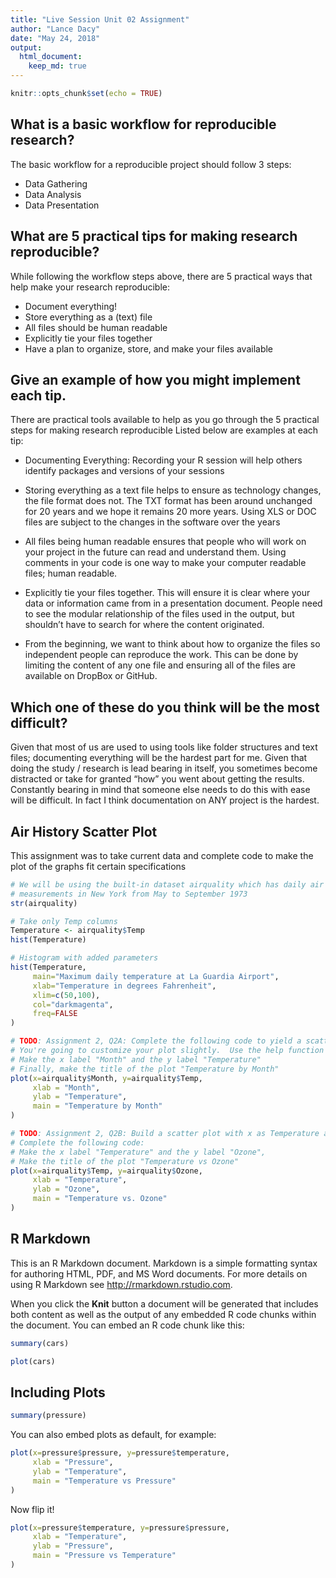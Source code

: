 ```yaml
---
title: "Live Session Unit 02 Assignment"
author: "Lance Dacy"
date: "May 24, 2018"
output: 
  html_document:
    keep_md: true
---
```


```r
knitr::opts_chunk$set(echo = TRUE)
```

## What is a basic workflow for reproducible research?
The basic workflow for a reproducible project should follow 3 steps:

* Data Gathering
* Data Analysis
* Data Presentation

## What are 5 practical tips for making research reproducible?
While following the workflow steps above, there are 5 practical ways that help make your research reproducible:

* Document everything!
* Store everything as a (text) file
* All files should be human readable
* Explicitly tie your files together
* Have a plan to organize, store, and make your files available

## Give an example of how you might implement each tip.
There are practical tools available to help as you go through the 5 practical steps for making research reproducible Listed below are examples at each tip:

* Documenting Everything: Recording your R session will help others identify packages and versions of your sessions

* Storing everything as a text file helps to ensure as technology changes, the file format does not. The TXT format has been around unchanged for 20 years and we hope it remains 20 more years. Using XLS or DOC files are subject to the changes in the software over the years

* All files being human readable ensures that people who will work on your project in the future can read and understand them. Using comments in your code is one way to make your computer readable files; human readable.

* Explicitly tie your files together. This will ensure it is clear where your data or information came from in a presentation document. People need to see the modular relationship of the files used in the output, but shouldn't have to search for where the content originated. 
* From the beginning, we want to think about how to organize the files so independent people can reproduce the work. This can be done by limiting the content of any one file and ensuring all of the files are available on DropBox or GitHub.


## Which one of these do you think will be the most difficult?

Given that most of us are used to using tools like folder structures and text files; documenting everything will be the hardest part for me. Given that doing the study / research is lead bearing in itself, you sometimes become distracted or take for granted "how" you went about getting the results. Constantly bearing in mind that someone else needs to do this with ease will be difficult. In fact I think documentation on ANY project is the hardest.

## Air History Scatter Plot

This assignment was to take current data and complete code to make the plot of the graphs fit certain specifications

```r

# We will be using the built-in dataset airquality which has daily air quality 
# measurements in New York from May to September 1973
str(airquality)

# Take only Temp columns
Temperature <- airquality$Temp
hist(Temperature)

# Histogram with added parameters
hist(Temperature,
     main="Maximum daily temperature at La Guardia Airport",
     xlab="Temperature in degrees Fahrenheit",
     xlim=c(50,100),
     col="darkmagenta",
     freq=FALSE
)

# TODO: Assignment 2, Q2A: Complete the following code to yield a scatterplot with x as Month and y as Temp
# You're going to customize your plot slightly.  Use the help function to assist you if needed.
# Make the x label "Month" and the y label "Temperature"
# Finally, make the title of the plot "Temperature by Month" 
plot(x=airquality$Month, y=airquality$Temp,
     xlab = "Month",
     ylab = "Temperature", 
     main = "Temperature by Month"
)

# TODO: Assignment 2, Q2B: Build a scatter plot with x as Temperature and y as Ozone 
# Complete the following code:
# Make the x label "Temperature" and the y label "Ozone",
# Make the title of the plot "Temperature vs Ozone"
plot(x=airquality$Temp, y=airquality$Ozone,
     xlab = "Temperature",
     ylab = "Ozone", 
     main = "Temperature vs. Ozone"
)
```

## R Markdown

This is an R Markdown document. Markdown is a simple formatting syntax for authoring HTML, PDF, and MS Word documents. For more details on using R Markdown see <http://rmarkdown.rstudio.com>.

When you click the **Knit** button a document will be generated that includes both content as well as the output of any embedded R code chunks within the document. You can embed an R code chunk like this:

```r
summary(cars)
```

```r
plot(cars)
```

## Including Plots
```r
summary(pressure)
```

You can also embed plots as default, for example:
<!--
TODO: Assignment 2: 3A, complete the following scatter plot. 
The x axis is pressure, while the y axis is temperature
Please title the graph "Temperature vs Pressure"
-->
```r
plot(x=pressure$pressure, y=pressure$temperature,
     xlab = "Pressure",
     ylab = "Temperature",
     main = "Temperature vs Pressure"
)
```

Now flip it!

<!--
TODO: Assignment 2: 3B, complete the following scatter plot:
x axis is pressure, y axis is temperature,
Label the x axis as "Pressure" and the y axis as "Temperature", 
Title the graph as "Pressure vs Temperature"
-->

```r
plot(x=pressure$temperature, y=pressure$pressure,
     xlab = "Temperature",
     ylab = "Pressure",
     main = "Pressure vs Temperature"
)
```

